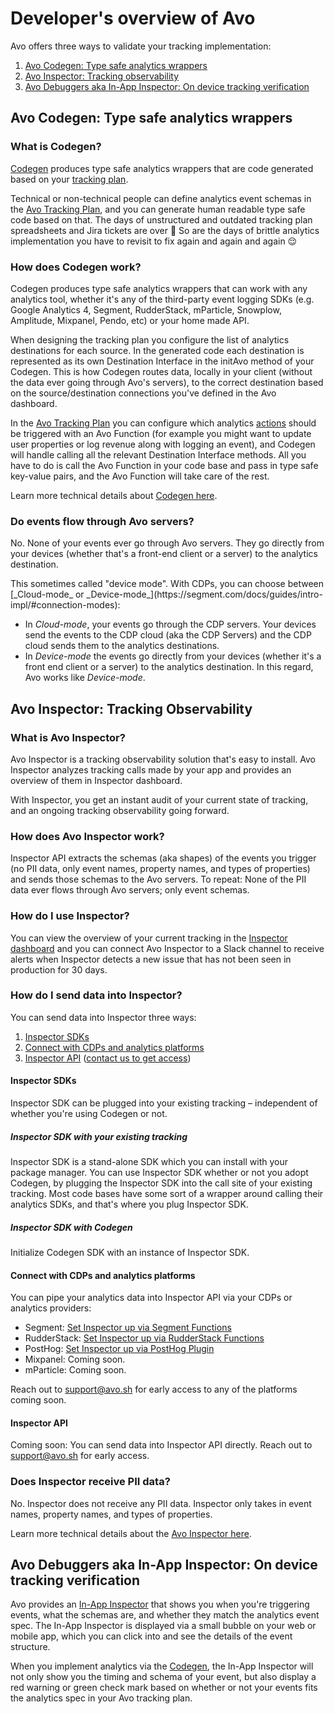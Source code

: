 
# Developer's overview of Avo

Avo offers three ways to validate your tracking implementation:

1.  [Avo Codegen: Type safe analytics wrappers](#avo-codegen-type-safe-analytics-wrappers)
2.  [Avo Inspector: Tracking observability](#avo-inspector-tracking-observability)
3.  [Avo Debuggers aka In-App Inspector: On device tracking verification](#avo-debuggers-aka-in-app-inspector-on-device-tracking-verification)

## Avo Codegen: Type safe analytics wrappers

### What is Codegen?

[Codegen](/implementation/avo-codegen-overview) produces type safe analytics wrappers that are code generated based on your [tracking plan](/data-design/avo-tracking-plan).

Technical or non-technical people can define analytics event schemas in the [Avo Tracking Plan](/data-design/avo-tracking-plan),
and you can generate human readable type safe code based on that. The days of unstructured
and outdated tracking plan spreadsheets and Jira tickets are over 🥳 So are the days of brittle
analytics implementation you have to revisit to fix again and again and again 😌

### How does Codegen work?

Codegen produces type safe analytics wrappers that can work with any analytics tool, whether it's any of the third-party event logging SDKs (e.g.
Google Analytics 4, Segment, RudderStack, mParticle, Snowplow, Amplitude, Mixpanel, Pendo,
etc) or your home made API.

When designing the tracking plan you configure the list of analytics destinations for each source. In the generated code each destination is
represented as its own Destination Interface in the initAvo method of your Codegen. This is how Codegen routes data,
locally in your client (without the data ever going through Avo's servers), to the correct destination based on the source/destination connections
you've defined in the Avo dashboard.

In the [Avo Tracking Plan](/data-design/avo-tracking-plan) you can configure which analytics [actions](/data-design/avo-tracking-plan/events#actions)
should be triggered with an Avo Function (for example you might want to update user properties or log revenue along with logging an event), and Codegen
will handle calling all the relevant Destination Interface methods. All you have to do is call the Avo Function in your
code base and pass in type safe key-value pairs, and the Avo Function will take care of the rest.

Learn more technical details about [Codegen here](/implementation/avo-codegen-tech-deep-dive).

### Do events flow through Avo servers?

No. None of your events ever go through Avo servers. They go directly from your devices (whether that's a front-end client or a server) to the analytics destination.

<Callout>
  This sometimes called "device mode". With CDPs, you can choose between [_Cloud-mode_ or _Device-mode_](https://segment.com/docs/guides/intro-impl/#connection-modes):

  - In _Cloud-mode_, your events go through the CDP servers. Your devices send the events to the CDP cloud (aka the CDP Servers) and the CDP cloud sends them to the analytics destinations.
  - In _Device-mode_ the events go directly from your devices (whether it's a front end client or a server) to the analytics destination.
  In this regard, Avo works like _Device-mode_.
</Callout>


## Avo Inspector: Tracking Observability

### What is Avo Inspector?

Avo Inspector is a tracking observability solution that's easy to install. Avo Inspector analyzes tracking calls made by your app and provides an overview of them in Inspector dashboard.

With Inspector, you get an instant audit of your current state of tracking, and an ongoing tracking observability going forward.

### How does Avo Inspector work?

Inspector API extracts the schemas (aka shapes) of the events you trigger (no PII data,
only event names, property names, and types of properties) and sends those schemas to
the Avo servers. To repeat: None of the PII data ever flows through Avo servers; only event schemas.

### How do I use Inspector?

You can view the overview of your current tracking in the [Inspector dashboard](/inspector/inspector-overview) and you can connect Avo Inspector to a Slack channel to receive alerts when Inspector detects
a new issue that has not been seen in production for 30 days.

### How do I send data into Inspector?

You can send data into Inspector three ways:

1.  [Inspector SDKs](#inspector-sdks)
2.  [Connect with CDPs and analytics platforms](#connect-with-cdps-and-analytics-platforms)
3.  [Inspector API](#inspector-api) ([contact us to get access](/help/troubleshooting))

#### Inspector SDKs

Inspector SDK can be plugged into your existing tracking – independent of whether
you're using Codegen or not.

##### Inspector SDK with your existing tracking

Inspector SDK is a stand-alone SDK which you can install with your package manager.
You can use Inspector SDK whether or not you adopt Codegen, by plugging the
Inspector SDK into the call site of your existing tracking. Most code bases
have some sort of a wrapper around calling their analytics SDKs, and that's where you
plug Inspector SDK.

##### Inspector SDK with Codegen

Initialize Codegen SDK with an instance of Inspector SDK.

#### Connect with CDPs and analytics platforms

You can pipe your analytics data into Inspector API via your CDPs or analytics providers:

- Segment: [Set Inspector up via Segment Functions](/inspector/connect-inspector-to-segment)
- RudderStack: [Set Inspector up via RudderStack Functions](/inspector/connect-inspector-to-rudderstack)
- PostHog: [Set Inspector up via PostHog Plugin](/inspector/connect-inspector-to-posthog)
- Mixpanel: Coming soon.
- mParticle: Coming soon.

Reach out to support@avo.sh for early access to any of the platforms coming soon.

#### Inspector API

Coming soon: You can send data into Inspector API directly. Reach out to support@avo.sh for early access.

### Does Inspector receive PII data?

No. Inspector does not receive any PII data. Inspector only takes in event names,
property names, and types of properties.

Learn more technical details about the [Avo Inspector here](/implementation/avo-inspector-overview).

## Avo Debuggers aka In-App Inspector: On device tracking verification

Avo provides an [In-App Inspector](/implementation/start-using-visual-debugger) that shows you when you're triggering events, what the schemas are,
and whether they match the analytics event spec. The In-App Inspector is displayed via a small bubble
on your web or mobile app, which you can click into and see the details of the event structure.

When you implement analytics via the [Codegen](#avo-codegen-type-safe-analytics-wrappers), the In-App Inspector will not only show you
the timing and schema of your event, but also display a red warning or green check mark based on
whether or not your events fits the analytics spec in your Avo tracking plan.
